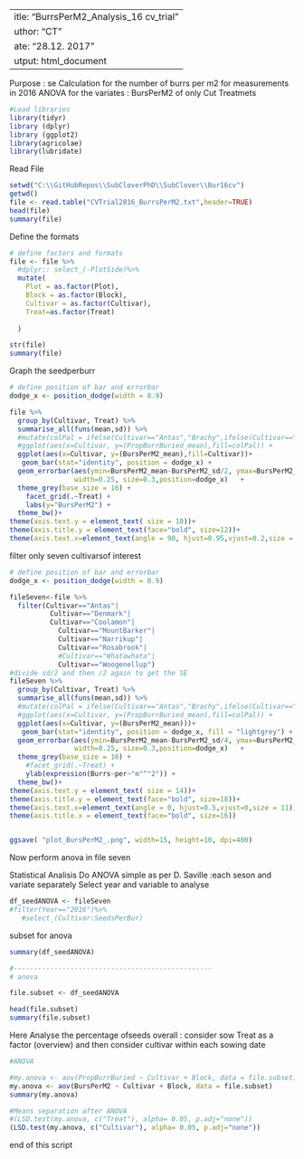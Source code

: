 ---
title: "BurrsPerM2_Analysis_16 cv_trial"
author: "CT"
date: "28.12. 2017"
output: html_document
---
Purpose : 
se
Calculation for the  number of burrs per m2 for measurements in  2016 
ANOVA for the variates : BursPerM2 of only Cut Treatmets

```r
#Load libraries 
library(tidyr)
library (dplyr)
library (ggplot2)
library(agricolae)
library(lubridate)
```

Read File 

```r
setwd("C:\\GitHubRepos\\SubCloverPhD\\SubClover\\Bur16cv")
getwd()
file <- read.table("CVTrial2016_BurrsPerM2.txt",header=TRUE)
head(file)
summary(file)
```

Define the formats  

```r

# define factors and formats
file <- file %>%
  #dplyr:: select_(-PlotSide)%>%
  mutate(
    Plot = as.factor(Plot),
    Block = as.factor(Block),
    Cultivar = as.factor(Cultivar),
    Treat=as.factor(Treat)
   
  )

str(file)
summary(file)

```



Graph the seedperburr
```r

# define position of bar and errorbar
dodge_x <- position_dodge(width = 0.9)

file %>%
  group_by(Cultivar, Treat) %>%
  summarise_all(funs(mean,sd)) %>%
  #mutate(colPal = ifelse(Cultivar=="Antas","Brachy",ifelse(Cultivar=="Monti","Brachy","Yanny"))) %>%
  #ggplot(aes(x=Cultivar, y=(PropBurrBuried_mean),fill=colPal)) +
  ggplot(aes(x=Cultivar, y=(BursPerM2_mean),fill=Cultivar))+
   geom_bar(stat="identity", position = dodge_x) +
  geom_errorbar(aes(ymin=BursPerM2_mean-BursPerM2_sd/2, ymax=BursPerM2_mean+BursPerM2_sd/2),
                width=0.25, size=0.3,position=dodge_x)   +
  theme_grey(base_size = 16) +
    facet_grid(.~Treat) +
    labs(y="BursPerM2") +
  theme_bw()+
theme(axis.text.y = element_text( size = 10))+
theme(axis.title.y = element_text(face="bold", size=12))+
theme(axis.text.x=element_text(angle = 90, hjust=0.95,vjust=0.2,size = 12))


```


filter only seven cultivarsof interest 

```r

# define position of bar and errorbar
dodge_x <- position_dodge(width = 0.9)

fileSeven<-file %>%
  filter(Cultivar=="Antas"|
          Cultivar=="Denmark"|
          Cultivar=="Coolamon"|
            Cultivar=="MountBarker"|
            Cultivar=="Narrikup"|
            Cultivar=="Rosabrook"|
            #Cultivar=="Whatawhata"|
            Cultivar=="Woogenellup")
#divide sd/2 and then /2 again to get the SE
fileSeven %>%
  group_by(Cultivar, Treat) %>%
  summarise_all(funs(mean,sd)) %>%
  #mutate(colPal = ifelse(Cultivar=="Antas","Brachy",ifelse(Cultivar=="Monti","Brachy","Yanny"))) %>%
  #ggplot(aes(x=Cultivar, y=(PropBurrBuried_mean),fill=colPal)) +
  ggplot(aes(x=Cultivar, y=(BursPerM2_mean)))+
   geom_bar(stat="identity", position = dodge_x, fill = "lightgrey") +
  geom_errorbar(aes(ymin=BursPerM2_mean-BursPerM2_sd/4, ymax=BursPerM2_mean+BursPerM2_sd/4),
                width=0.25, size=0.3,position=dodge_x)   +
  theme_grey(base_size = 16) +
    #facet_grid(.~Treat) +
    ylab(expression(Burrs~per~"m"^"2")) + 
  theme_bw()+
theme(axis.text.y = element_text( size = 14))+
theme(axis.title.y = element_text(face="bold", size=18))+
theme(axis.text.x=element_text(angle = 0, hjust=0.5,vjust=0,size = 11))+
theme(axis.title.x = element_text(face="bold", size=16))


ggsave( "plot_BursPerM2_.png", width=15, height=10, dpi=400)

```

Now perform anova in file seven 






Statistical Analisis 
Do ANOVA simple as per D. Saville :each seson and variate separately
Select year and variable to analyse

```r
df_seedANOVA <- fileSeven
#filter(Year=="2016")%>%
   #select_(Cultivar:SeedsPerBur)
```

subset for anova
```r

 
summary(df_seedANOVA)

#-------------------------------------------------
# anova 

file.subset <- df_seedANOVA 

head(file.subset)
summary(file.subset)

```


Here Analyse the percentage ofseeds overall :
consider sow Treat as a factor  (overview)
and then consider cultivar within each sowing date 

```r

#ANOVA

#my.anova <- aov(PropBurrBuried ~ Cultivar + Block, data = file.subset)
my.anova <- aov(BursPerM2 ~ Cultivar + Block, data = file.subset)
summary(my.anova)
```

```r
#Means separation after ANOVA
#(LSD.test(my.anova, c("Treat"), alpha= 0.05, p.adj="none")) 
(LSD.test(my.anova, c("Cultivar"), alpha= 0.05, p.adj="none")) 
```



end of this script 
